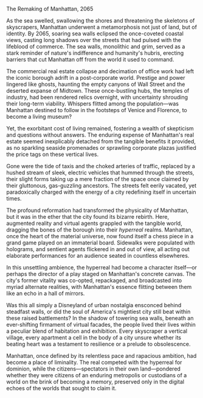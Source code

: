 The Remaking of Manhattan, 2065

As the sea swelled, swallowing the shores and threatening the skeletons of skyscrapers, Manhattan underwent a metamorphosis not just of land, but of identity. By 2065, soaring sea walls eclipsed the once-coveted coastal views, casting long shadows over the streets that had pulsed with the lifeblood of commerce. The sea walls, monolithic and grim, served as a stark reminder of nature's indifference and humanity's hubris, erecting barriers that cut Manhattan off from the world it used to command.

The commercial real estate collapse and decimation of office work had left the iconic borough adrift in a post-corporate world. Prestige and power lingered like ghosts, haunting the empty canyons of Wall Street and the deserted expanse of Midtown. These once-bustling hubs, the temples of industry, had been rendered relics overnight, with uncertainty shrouding their long-term viability. Whispers flitted among the population—was Manhattan destined to follow in the footsteps of Venice and Florence, to become a living museum?

Yet, the exorbitant cost of living remained, fostering a wealth of skepticism and questions without answers. The enduring expense of Manhattan's real estate seemed inexplicably detached from the tangible benefits it provided, as no sparkling seaside promenades or sprawling corporate plazas justified the price tags on these vertical lives.

Gone were the tide of taxis and the choked arteries of traffic, replaced by a hushed stream of sleek, electric vehicles that hummed through the streets, their slight forms taking up a mere fraction of the space once claimed by their gluttonous, gas-guzzling ancestors. The streets felt eerily vacated, yet paradoxically charged with the energy of a city redefining itself in uncertain times.

The profound reformation had transformed the physicality of Manhattan, but it was in the ether that the city found its bizarre rebirth. Here, augmented reality and virtual agents grappled with the tangible world, dragging the bones of the borough into their *hyperreal* realms. Manhattan, once the heart of the material universe, now found itself a chess piece in a grand game played on an immaterial board. Sidewalks were populated with holograms, and sentient agents flickered in and out of view, all acting out elaborate performances for an audience seated in countless elsewheres.

In this unsettling ambience, the hyperreal had become a character itself—or perhaps the director of a play staged on Manhattan's concrete canvas. The city's former vitality was co-opted, repackaged, and broadcasted into myriad alternate realities, with Manhattan's essence flitting between them like an echo in a hall of mirrors.

Was this all simply a Disneyland of urban nostalgia ensconced behind steadfast walls, or did the soul of America's mightiest city still beat within these raised battlements? In the shadow of towering sea walls, beneath an ever-shifting firmament of virtual facades, the people lived their lives within a peculiar blend of habitation and exhibition. Every skyscraper a vertical village, every apartment a cell in the body of a city unsure whether its beating heart was a testament to resilience or a prelude to obsolescence.

Manhattan, once defined by its relentless pace and rapacious ambition, had become a place of liminality. The real competed with the hyperreal for dominion, while the citizens—spectators in their own land—pondered whether they were citizens of an enduring metropolis or custodians of a world on the brink of becoming a memory, preserved only in the digital echoes of the worlds that sought to claim it.
